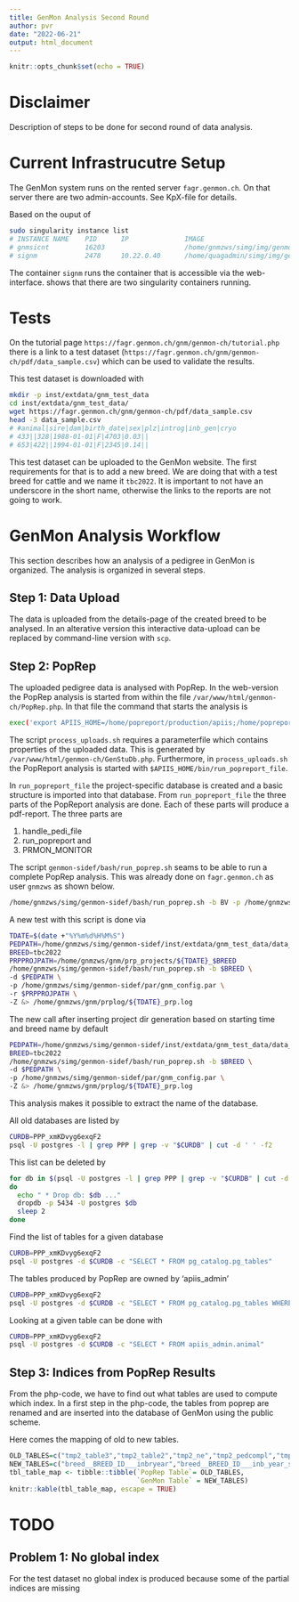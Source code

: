 ```yaml
---
title: GenMon Analysis Second Round
author: pvr
date: "2022-06-21"
output: html_document
---
```


```r
knitr::opts_chunk$set(echo = TRUE)
```

# Disclaimer
Description of steps to be done for second round of data analysis.


# Current Infrastrucutre Setup
The GenMon system runs on the rented server `fagr.genmon.ch`. On that server there are two admin-accounts. See KpX-file for details. 

Based on the ouput of 

```bash
sudo singularity instance list
# INSTANCE NAME    PID      IP              IMAGE
# gnmsicnt         16203                    /home/gnmzws/simg/img/genmon/gnm.sif
# signm            2478     10.22.0.40      /home/quagadmin/simg/img/genmon/gnm.sif
```

The container `signm` runs the container that is accessible via the web-interface. 
shows that there are two singularity containers running. 


# Tests
On the tutorial page `https://fagr.genmon.ch/gnm/genmon-ch/tutorial.php` there is a link to a test dataset (`https://fagr.genmon.ch/gnm/genmon-ch/pdf/data_sample.csv`) which can be used to validate the results. 

This test dataset is downloaded with 

```bash
mkdir -p inst/extdata/gnm_test_data
cd inst/extdata/gnm_test_data/
wget https://fagr.genmon.ch/gnm/genmon-ch/pdf/data_sample.csv
head -3 data_sample.csv 
# #animal|sire|dam|birth_date|sex|plz|introg|inb_gen|cryo
# 433||328|1988-01-01|F|4703|0.03||
# 653|422||1994-01-01|F|2345|0.14||
```

This test dataset can be uploaded to the GenMon website. The first requirements for that is to add a new breed. We are doing that with a test breed for cattle and we name it `tbc2022`. It is important to not have an underscore in the short name, otherwise the links to the reports are not going to work.


# GenMon Analysis Workflow
This section describes how an analysis of a pedigree in GenMon is organized. The analysis is organized in several steps. 


## Step 1: Data Upload
The data is uploaded from the details-page of the created breed to be analysed. In an alterative version this interactive data-upload can be replaced by command-line version with `scp`. 


## Step 2: PopRep
The uploaded pedigree data is analysed with PopRep. In the web-version the PopRep analysis is started from within the file `/var/www/html/genmon-ch/PopRep.php`. In that file the command that starts the analysis is 

```bash
exec('export APIIS_HOME=/home/popreport/production/apiis;/home/popreport/production/apiis/bin/./process_uploads.sh -i /var/lib/postgresql/incoming -l /home/quagadmin/gnm/gnmlog/popreport.log -u www-data -g www-data -a /home/popreport/production/apiis');
```

The script `process_uploads.sh` requires a parameterfile which contains properties of the uploaded data. This is generated by `/var/www/html/genmon-ch/GenStuDb.php`. Furthermore, in `process_uploads.sh` the PopReport analysis is started with `$APIIS_HOME/bin/run_popreport_file`. 

In `run_popreport_file` the project-specific database is created and a basic structure is imported into that database. From `run_popreport_file` the three parts of the PopReport analysis are done. Each of these parts will produce a pdf-report. The three parts are 

1. handle_pedi_file
2. run_popreport and
3. PRMON_MONITOR

The script `genmon-sidef/bash/run_poprep.sh` seams to be able to run a complete PopRep analysis. This was already done on `fagr.genmon.ch` as user `gnmzws` as shown below. 

```bash
/home/gnmzws/simg/genmon-sidef/bash/run_poprep.sh -b BV -p /home/gnmzws/simg/genmon-sidef/par/gnm_config.par -d /home/gnmzws/gnm/prpinput/PopReport_BV_20210510.csv_conv.csv_adaptfin7.csv -Z &> /home/gnmzws/gnm/prplog/`date +"%Y%m%d%H%M%S"`_prp.log
```

A new test with this script is done via

```bash
TDATE=$(date +"%Y%m%d%H%M%S")
PEDPATH=/home/gnmzws/simg/genmon-sidef/inst/extdata/gnm_test_data/data_sample.csv
BREED=tbc2022
PRPPROJPATH=/home/gnmzws/gnm/prp_projects/${TDATE}_$BREED
/home/gnmzws/simg/genmon-sidef/bash/run_poprep.sh -b $BREED \
-d $PEDPATH \
-p /home/gnmzws/simg/genmon-sidef/par/gnm_config.par \
-r $PRPPROJPATH \
-Z &> /home/gnmzws/gnm/prplog/${TDATE}_prp.log
```

The new call after inserting project dir generation based on starting time and breed name by default

```bash
PEDPATH=/home/gnmzws/simg/genmon-sidef/inst/extdata/gnm_test_data/data_sample.csv
BREED=tbc2022
/home/gnmzws/simg/genmon-sidef/bash/run_poprep.sh -b $BREED \
-d $PEDPATH \
-p /home/gnmzws/simg/genmon-sidef/par/gnm_config.par \
-Z &> /home/gnmzws/gnm/prplog/${TDATE}_prp.log
```

This analysis makes it possible to extract the name of the database. 

All old databases are listed by 

```bash
CURDB=PPP_xmKDvyg6exqF2
psql -U postgres -l | grep PPP | grep -v "$CURDB" | cut -d ' ' -f2
```

This list can be deleted by

```bash
for db in $(psql -U postgres -l | grep PPP | grep -v "$CURDB" | cut -d ' ' -f2)
do
  echo " * Drop db: $db ..."
  dropdb -p 5434 -U postgres $db
  sleep 2
done
```

Find the list of tables for a given database

```bash
CURDB=PPP_xmKDvyg6exqF2
psql -U postgres -d $CURDB -c "SELECT * FROM pg_catalog.pg_tables"
```

The tables produced by PopRep are owned by 'apiis_admin'

```bash
CURDB=PPP_xmKDvyg6exqF2
psql -U postgres -d $CURDB -c "SELECT * FROM pg_catalog.pg_tables WHERE tableowner = 'apiis_admin'"
```

Looking at a given table can be done with

```bash
CURDB=PPP_xmKDvyg6exqF2
psql -U postgres -d $CURDB -c "SELECT * FROM apiis_admin.animal"
```


## Step 3: Indices from PopRep Results
From the php-code, we have to find out what tables are used to compute which index. In a first step in the php-code, the tables from poprep are renamed and are inserted into the database of GenMon using the public scheme.

Here comes the mapping of old to new tables.

```r
OLD_TABLES=c("tmp2_table3","tmp2_table2","tmp2_ne","tmp2_pedcompl","tmp2_table5","transfer","animal", "gene_stuff","tmp1_gen")
NEW_TABLES=c("breed__BREED_ID___inbryear","breed__BREED_ID___inb_year_sex","breed__BREED_ID___ne","breed__BREED_ID___pedcompl","breed__BREED_ID___ne_deltaf","breed__BREED_ID___transfer","breed__BREED_ID___data", "gene_stuff", "tmp1_gen")
tbl_table_map <- tibble::tibble(`PopRep Table`= OLD_TABLES,
                                `GenMon Table` = NEW_TABLES)
knitr::kable(tbl_table_map, escape = TRUE)
```







# TODO

## Problem 1: No global index
For the test dataset no global index is produced because some of the partial indices are missing


